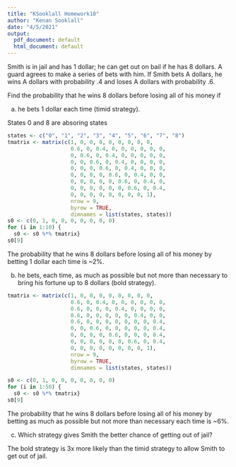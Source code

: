 ```yaml
---
title: "KSooklall Homework10"
author: "Kenan Sooklall"
date: "4/5/2021"
output:
  pdf_document: default
  html_document: default
---
```


Smith is in jail and has 1 dollar; he can get out on bail if he has 8 dollars.
A guard agrees to make a series of bets with him. If Smith bets A dollars,
he wins A dollars with probability .4 and loses A dollars with probability .6.

Find the probability that he wins 8 dollars before losing all of his money if



(a) he bets 1 dollar each time (timid strategy).

States 0 and 8 are absoring states
```r
states <- c("0", "1", "2", "3", "4", "5", "6", "7", "8")
tmatrix <- matrix(c(1, 0, 0, 0, 0, 0, 0, 0, 0, 
                    0.6, 0, 0.4, 0, 0, 0, 0, 0, 0,
                    0, 0.6, 0, 0.4, 0, 0, 0, 0, 0,
                    0, 0, 0.6, 0, 0.4, 0, 0, 0, 0,
                    0, 0, 0, 0.6, 0, 0.4, 0, 0, 0,
                    0, 0, 0, 0, 0.6, 0, 0.4, 0, 0,
                    0, 0, 0, 0, 0, 0.6, 0, 0.4, 0,
                    0, 0, 0, 0, 0, 0, 0.6, 0, 0.4,
                    0, 0, 0, 0, 0, 0, 0, 0, 1), 
                    nrow = 9, 
                    byrow = TRUE,
                    dimnames = list(states, states))
s0 <- c(0, 1, 0, 0, 0, 0, 0, 0, 0)
for (i in 1:10) { 
  s0 <- s0 %*% tmatrix}
s0[9]
```

The probability that he wins 8 dollars before losing all of his money by betting 1 dollar each time is ~2%.

(b) he bets, each time, as much as possible but not more than necessary to
bring his fortune up to 8 dollars (bold strategy).

```r

tmatrix <- matrix(c(1, 0, 0, 0, 0, 0, 0, 0, 0, 
                    0.6, 0, 0.4, 0, 0, 0, 0, 0, 0,
                    0.6, 0, 0, 0, 0.4, 0, 0, 0, 0,
                    0.6, 0, 0, 0, 0, 0, 0.4, 0, 0,
                    0.6, 0, 0, 0, 0, 0, 0, 0, 0.4,
                    0, 0, 0.6, 0, 0, 0, 0, 0, 0.4,
                    0, 0, 0, 0, 0.6, 0, 0, 0, 0.4,
                    0, 0, 0, 0, 0, 0, 0.6, 0, 0.4,
                    0, 0, 0, 0, 0, 0, 0, 0, 1), 
                    nrow = 9, 
                    byrow = TRUE,
                    dimnames = list(states, states))

s0 <- c(0, 1, 0, 0, 0, 0, 0, 0, 0)
for (i in 1:50) { 
  s0 <- s0 %*% tmatrix}
s0[9]
```

The probability that he wins 8 dollars before losing all of his money by betting as much as possible but not more than necessary each time is ~6%.

(c) Which strategy gives Smith the better chance of getting out of jail?

The bold strategy is 3x more likely than the timid strategy to allow Smith to get out of jail.
